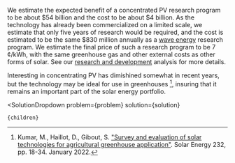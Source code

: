 

We estimate the expected benefit of a concentrated PV research program to be about $54 billion and the cost to be about $4 billion. As the technology has already been commercialized on a limited scale, we estimate that only five years of research would be required, and the cost is estimated to be the same $830 million annually as a [wave energy](/energy/energy_production/mhk) research program. We estimate the final price of such a research program to be 7 ¢/kWh, with the same greenhouse gas and other external costs as other forms of solar. See our [research and development](/energy/energy_socioeconomics/rd) analysis for more details.

Interesting in concentrating PV has dimishined somewhat in recent years, but the technology may be ideal for use in greenhouses [^"24"], insuring that it remains an important part of the solar energy portfolio.

[^"24"]: Kumar, M., Haillot, D., Gibout, S. ["Survey and evaluation of solar technologies for agricultural greenhouse application"](https://www.sciencedirect.com/science/article/abs/pii/S0038092X21010823). Solar Energy 232, pp. 18-34. January 2022.

  <SolutionDropdown 
    problem={problem} 
    solution={solution}
  >
    {children}
  </SolutionDropdown>